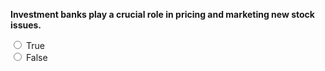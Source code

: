 ::: {.question-block}

**Investment banks play a crucial role in pricing and marketing new stock issues.**

<form>
  <input type="radio" name="q33" value="T" onclick="checkAnswer('q33','T')"> True<br>
  <input type="radio" name="q33" value="F" onclick="checkAnswer('q33','T')"> False<br>
</form>

<div id="feedback-q33" class="feedback" data-status="" style="display:none;">
  The sentence is TRUE: Banks are central to IPO logistics.
</div>

:::

